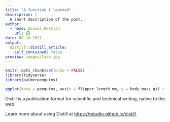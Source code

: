 ```yaml
---
title: "A function I learned"
description: |
  A short description of the post.
author:
  - name: Daniel Kerstan
    url: {}
date: 08-10-2021
output:
  distill::distill_article:
    self_contained: false
preview: images/lake.jpg
---
```



```r
knitr::opts_chunk$set(echo = FALSE)
library(tidyverse)
library(palmerpenguins)
```

```r
ggplot(data = penguins, aes(x = flipper_length_mm, y = body_mass_g)) + geom_point()
```


Distill is a publication format for scientific and technical writing, native to the web.

Learn more about using Distill at <https://rstudio.github.io/distill>.


